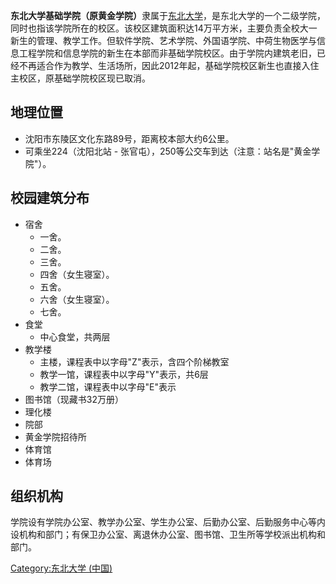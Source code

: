 {{Unreferenced|time=2018-07-02T07:18:23+00:00}} 
'''东北大学基础学院（原黄金学院）'''隶属于[[东北大学_(中国)|东北大学]]，是东北大学的一个二级学院，同时也指该学院所在的校区。该校区建筑面积达14万平方米，主要负责全校大一新生的管理、教学工作。但软件学院、艺术学院、外国语学院、中荷生物医学与信息工程学院和信息学院的新生在本部而非基础学院校区。由于学院内建筑老旧，已经不再适合作为教学、生活场所，因此2012年起，基础学院校区新生也直接入住主校区，原基础学院校区现已取消。

== 地理位置 ==
*沈阳市东陵区文化东路89号，距离校本部大约6公里。
*可乘坐224（沈阳北站 - 张官屯），250等公交车到达（注意：站名是"黄金学院"）。
== 校园建筑分布 ==
*宿舍
**一舍。
**二舍。
**三舍。
**四舍（女生寝室）。
**五舍。
**六舍（女生寝室）。
**七舍。
*食堂
**中心食堂，共两层
*教学楼
**主楼，课程表中以字母"Z"表示，含四个阶梯教室
**教学一馆，课程表中以字母"Y"表示，共6层
**教学二馆，课程表中以字母"E"表示
*图书馆（现藏书32万册）
*理化楼
*院部
*黄金学院招待所
*体育馆
*体育场

== 组织机构 ==
学院设有学院办公室、教学办公室、学生办公室、后勤办公室、后勤服务中心等内设机构和部门；有保卫办公室、离退休办公室、图书馆、卫生所等学校派出机构和部门。

[[Category:东北大学_(中国)|Category:东北大学 (中国)]]